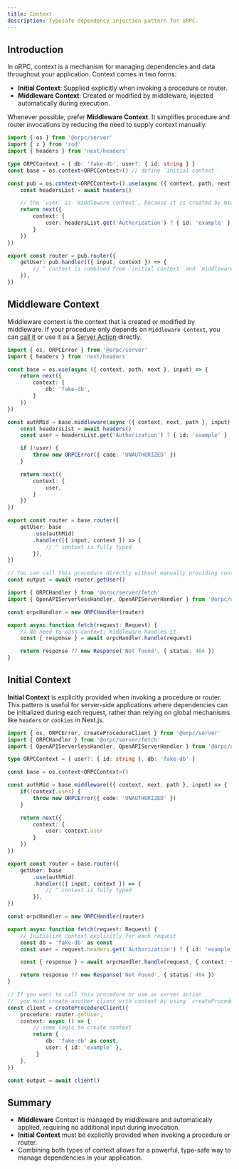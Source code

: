 ```yaml
---
title: Context
description: Typesafe dependency injection pattern for oRPC.
---
```


## Introduction

In oRPC, context is a mechanism for managing dependencies and data throughout your application. Context comes in two forms:
- **Initial Context**: Supplied explicitly when invoking a procedure or router.
- **Middleware Context**: Created or modified by middleware, injected automatically during execution.

Whenever possible, prefer **Middleware Context**. 
It simplifies procedure and router invocations by reducing the need to supply context manually.

```ts twoslash
import { os } from '@orpc/server'
import { z } from 'zod'
import { headers } from 'next/headers'

type ORPCContext = { db: 'fake-db', user?: { id: string } }
const base = os.context<ORPCContext>() // define `initial context`

const pub = os.context<ORPCContext>().use(async ({ context, path, next }, input) => {
    const headersList = await headers()

    // the `user` is `middleware context`, because it is created by middleware
    return next({
        context: {
            user: headersList.get('Authorization') ? { id: 'example' } : undefined,
        }
    })
})

export const router = pub.router({
    getUser: pub.handler(({ input, context }) => {
        // ^ context is combined from `initial context` and `middleware context`
    }),
})
```

## Middleware Context

Middleware context is the context that is created or modified by middleware.
If your procedure only depends on `Middleware Context`, you can 
[call it](/docs/server/client) or use it as a [Server Action](/docs/server/server-action) directly.

```ts twoslash
import { os, ORPCError } from '@orpc/server'
import { headers } from 'next/headers'

const base = os.use(async ({ context, path, next }, input) => {
    return next({
        context: {
            db: 'fake-db',
        }
    })
})

const authMid = base.middleware(async ({ context, next, path }, input) => {
    const headersList = await headers()
    const user = headersList.get('Authorization') ? { id: 'example' } : undefined

    if (!user) {
        throw new ORPCError({ code: 'UNAUTHORIZED' })
    }

    return next({
        context: {
            user,
        }
    })
})

export const router = base.router({
    getUser: base
        .use(authMid)
        .handler(({ input, context }) => {
            // ^ context is fully typed
        }),
})

// You can call this procedure directly without manually providing context
const output = await router.getUser()

import { ORPCHandler } from '@orpc/server/fetch'
import { OpenAPIServerlessHandler, OpenAPIServerHandler } from '@orpc/openapi/fetch'

const orpcHandler = new ORPCHandler(router)

export async function fetch(request: Request) {
    // No need to pass context; middleware handles it
    const { response } = await orpcHandler.handle(request)

    return response ?? new Response('Not found', { status: 404 })
}
```

## Initial Context

**Initial Context** is explicitly provided when invoking a procedure or router. 
This pattern is useful for server-side applications where dependencies can be initialized during each request, 
rather than relying on global mechanisms like `headers` or `cookies` in Next.js.

```ts twoslash
import { os, ORPCError, createProcedureClient } from '@orpc/server'
import { ORPCHandler } from '@orpc/server/fetch'
import { OpenAPIServerlessHandler, OpenAPIServerHandler } from '@orpc/openapi/fetch'

type ORPCContext = { user?: { id: string }, db: 'fake-db' }

const base = os.context<ORPCContext>()

const authMid = base.middleware(({ context, next, path }, input) => {
    if(!context.user) {
        throw new ORPCError({ code: 'UNAUTHORIZED' })
    }

    return next({
        context: {
            user: context.user
        }
    })
})

export const router = base.router({
    getUser: base
        .use(authMid)
        .handler(({ input, context }) => {
            // ^ context is fully typed
        }),
})

const orpcHandler = new ORPCHandler(router)

export async function fetch(request: Request) {
    // Initialize context explicitly for each request
    const db = 'fake-db' as const
    const user = request.headers.get('Authorization') ? { id: 'example' } : undefined

    const { response } = await orpcHandler.handle(request, { context: { db, user } })

    return response ?? new Response('Not Found', { status: 404 })
}

// If you want to call this procedure or use as server action
//  you must create another client with context by using `createProcedureClient` or `createRouterClient`
const client = createProcedureClient({
    procedure: router.getUser,
    context: async () => {
        // some logic to create context
        return { 
            db: 'fake-db' as const,
            user: { id: 'example' },
         }
    },
})

const output = await client()
```

## Summary

- **Middleware** Context is managed by middleware and automatically applied, requiring no additional input during invocation.
- **Initial Context** must be explicitly provided when invoking a procedure or router.
- Combining both types of context allows for a powerful, type-safe way to manage dependencies in your application.